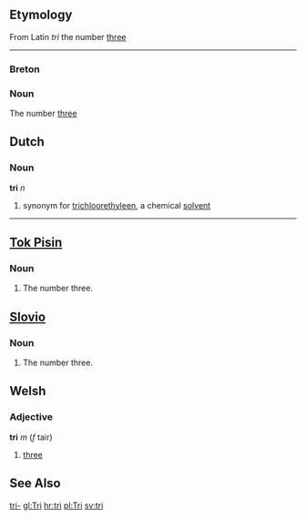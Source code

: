 ==Etymology==

From Latin ''tri'' the number [[three]]
----
===Breton===

===Noun===
The number [[three]]
==Dutch==
===Noun===
'''tri''' ''n''
#synonym for [[trichloorethyleen]], a chemical [[solvent]]
----
==[[Tok Pisin]]==
===Noun===

# The number three.

==[[Slovio]]==
===Noun===

# The number three.

==Welsh==
===Adjective===
'''tri''' ''m'' (''f'' tair)
# [[three]]

==See Also==
[[tri-]]
[[gl:Tri]]
[[hr:tri]]
[[pl:Tri]]
[[sv:tri]]